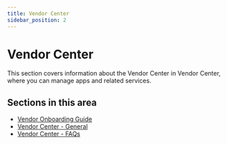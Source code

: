 ```yaml
---
title: Vendor Center
sidebar_position: 2
---
```


# Vendor Center

This section covers information about the Vendor Center in Vendor Center, where you can manage apps and related services.

## Sections in this area

- [Vendor Onboarding Guide](./vendor-onboarding-guide/index.mdx)
- [Vendor Center - General](./vendor-center-general/index.mdx)
- [Vendor Center - FAQs](./vendor-center-faqs/index.mdx)